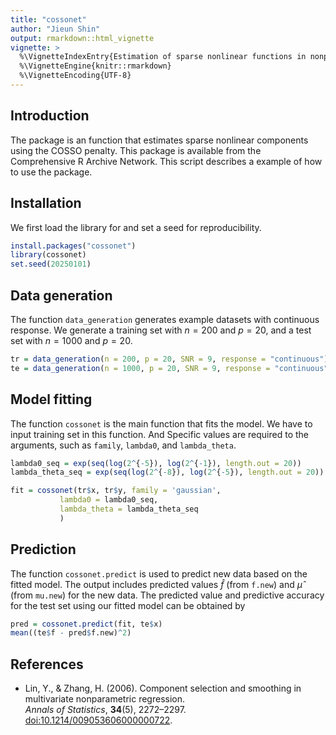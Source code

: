 ```yaml
---
title: "cossonet"
author: "Jieun Shin"
output: rmarkdown::html_vignette
vignette: >
  %\VignetteIndexEntry{Estimation of sparse nonlinear functions in nonparametric regression using component selection and smoothing.}
  %\VignetteEngine{knitr::rmarkdown}
  %\VignetteEncoding{UTF-8}
---
```


## Introduction

The package \CRANpkg{cossonet} is an function that estimates sparse nonlinear components using the COSSO penalty. This package is available from the Comprehensive R Archive Network. This script describes a example of how to use the \CRANpkg{cossonet} package.

## Installation

We first load the library for \CRANpkg{cossonet} and set a seed for reproducibility.

```r
install.packages("cossonet")
library(cossonet)
set.seed(20250101)
```

## Data generation

The function `data_generation` generates example datasets with continuous response. We generate a training set with $n=200$ and $p=20$, and a test set with $n=1000$ and $p=20$.
```r
tr = data_generation(n = 200, p = 20, SNR = 9, response = "continuous")
te = data_generation(n = 1000, p = 20, SNR = 9, response = "continuous")
```

## Model fitting

The function `cossonet` is the main function that fits the model. We have to input training set in this function. And Specific values are required to the arguments, such as  `family`, `lambda0`, and `lambda_theta`.

```r
lambda0_seq = exp(seq(log(2^{-5}), log(2^{-1}), length.out = 20))
lambda_theta_seq = exp(seq(log(2^{-8}), log(2^{-5}), length.out = 20))

fit = cossonet(tr$x, tr$y, family = 'gaussian',
	       lambda0 = lambda0_seq,
	       lambda_theta = lambda_theta_seq
	       )
```

## Prediction

The function `cossonet.predict` is used to predict new data based on the fitted model. The output includes predicted values $\hat{f}$ (from `f.new`) and $\hat{\mu}$ (from `mu.new`) for the new data. The predicted value and predictive accuracy for the test set using our fitted model can be obtained by
```r
pred = cossonet.predict(fit, te$x)
mean((te$f - pred$f.new)^2)
```

## References

- Lin, Y., & Zhang, H. (2006). Component selection and smoothing in multivariate nonparametric regression.  
  *Annals of Statistics*, **34**(5), 2272–2297. <doi:10.1214/009053606000000722>.

